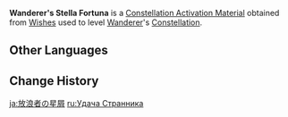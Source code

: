 {{Item Infobox
|id           = 1175
|image        = Item Stella Fortuna (5 Star).png
|type         = Constellation Activation Materials
|group        = Stella Fortuna
|quality      = 5
|description  = [[Wanderer]]'s Constellation Activation Material
|source1      = [[Wishes]]
}}
'''Wanderer's Stella Fortuna''' is a [[Constellation Activation Material]] obtained from [[Wishes]] used to level [[Wanderer]]'s [[Constellation]].

==Other Languages==
{{Other Languages
|en      = Wanderer's Stella Fortuna
|zhs     = 流浪者的命星
|zhs_rm  = Liúlàng-zhě de Mìngxīng
|zht     = 流浪者的命星
|zht_rm  = Liúlàng-zhě de Mìngxīng
|zh_tl   = Wanderer's {{Lex|Stella Fortuna|zh}}
|ja      = 放浪者の星屑
|ja_rm   = Hourousha no Hoshikuzu
|ja_tl   = Wanderer's {{Lex|Stella Fortuna|ja}}
|ko      = 방랑자의 운명의 별
|ko_rm   = Bangrangja-ui Unmyeong-ui Byeol
|ko_tl   = Wanderer's {{Lex|Stella Fortuna|ko}}
|es      = Stella Fortuna de Wanderer
|es_tl   = Wanderer's Stella Fortuna
|fr      = Stella Fortuna de Wanderer
|fr_tl   = Wanderer's Stella Fortuna
|ru      = <!--Удача Странник-->
|ru_tl   = <!--Wanderer's {{Lex|Stella Fortuna|ru}}-->
|th      = ดวงดาวแห่งชีวิตของ Wanderer
|th_rm   = Duangdao haeng Chiwit khong Wanderer
|th_tl   = Wanderer's {{Lex|Stella Fortuna|th}}
|vi      = Chòm Sao Của Wanderer
|vi_tl   = Wanderer's {{Lex|Stella Fortuna|vi}}
|de      = Stella Fortuna von Wanderer
|de_tl   = Wanderer's Stella Fortuna
|id      = Wanderer's Stella Fortuna
|pt      = <!--Constelação de Wanderer/Stella Fortuna de Wanderer-->
|pt_tl   = <!--Wanderer's Stella Fortuna-->
|tr      = <!--Wanderer' Yaşam Yıldızı-->
|tr_tl   = <!--Wanderer's Stella Fortuna-->
|it      = Stella Fortuna di Wanderer
|it_tl   = Wanderer's Stella Fortuna
}}

==Change History==
{{Change History|3.3}}

[[ja:放浪者の星屑]]
[[ru:Удача Странника]]